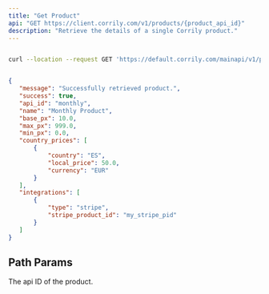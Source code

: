 ```yaml
---
title: "Get Product"
api: "GET https://client.corrily.com/v1/products/{product_api_id}"
description: "Retrieve the details of a single Corrily product."
---
```


<RequestExample>

```bash Bash

curl --location --request GET 'https://default.corrily.com/mainapi/v1/products/monthly'
```

</RequestExample>

<ResponseExample>

```json Example

{
   "message": "Successfully retrieved product.",
   "success": true,
   "api_id": "monthly",
   "name": "Monthly Product",
   "base_px": 10.0,
   "max_px": 999.0,
   "min_px": 0.0,
   "country_prices": [
       {
           "country": "ES",
           "local_price": 50.0,
           "currency": "EUR"
       }
   ],
   "integrations": [
       {
           "type": "stripe",
           "stripe_product_id": "my_stripe_pid"
       }
   ]
}
```

</ResponseExample>

## Path Params

<Param path="product_api_id" type="string" required>

The api ID of the product.

</Param>
